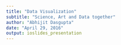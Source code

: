 ```yaml
---
title: "Data Visualization"
subtitle: "Science, Art and Data together"
author: "Abhijit Dasgupta"
date: "April 29, 2016"
output: ioslides_presentation
---
```

